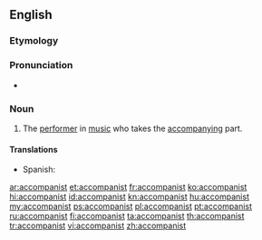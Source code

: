 ==English==

===Etymology===
{{suffix|accompany|ist}}

===Pronunciation===
* {{a|US}} {{IPA|/əˈ.kʌm.pə.nɪst/|/əˈ.kʌmp.nɪst/}}

===Noun===
{{en-noun}}

# {{context|music}} The [[performer]] in [[music]] who takes the [[accompany]]ing part.

====Translations====
{{trans-top|performer who takes the accompanying part}}
* Spanish: {{t|es|acompañante|m|f}}
{{trans-mid}}
{{trans-bottom}}

[[ar:accompanist]]
[[et:accompanist]]
[[fr:accompanist]]
[[ko:accompanist]]
[[hi:accompanist]]
[[id:accompanist]]
[[kn:accompanist]]
[[hu:accompanist]]
[[my:accompanist]]
[[ps:accompanist]]
[[pl:accompanist]]
[[pt:accompanist]]
[[ru:accompanist]]
[[fi:accompanist]]
[[ta:accompanist]]
[[th:accompanist]]
[[tr:accompanist]]
[[vi:accompanist]]
[[zh:accompanist]]